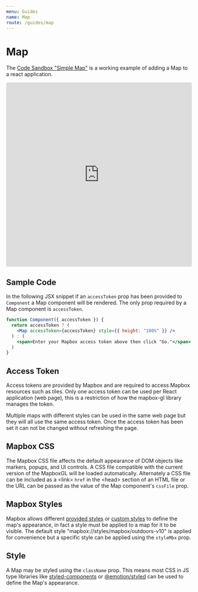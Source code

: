 ```yaml
---
menu: Guides
name: Map
route: /guides/map
---
```


# Map

The [Code Sandbox "Simple Map"](https://codesandbox.io/embed/simple-map-rvoiz?fontsize=14&hidenavigation=1&theme=dark) is a working example of adding a Map to a react application.

<iframe
  src="https://codesandbox.io/embed/simple-map-rvoiz?fontsize=14&hidenavigation=1&theme=dark"
  style="width:100%; height:500px; border:0; border-radius: 4px; overflow:hidden;"
  title="Simple Map"
  allow="geolocation; microphone; camera; midi; vr; accelerometer; gyroscope; payment; ambient-light-sensor; encrypted-media; usb"
  sandbox="allow-modals allow-forms allow-popups allow-scripts allow-same-origin"
></iframe>

## Sample Code

In the following JSX snippet if an `accessToken` prop has been provided to
`Component` a Map component will be rendered. The only prop required by a Map
component is `accessToken`.

```jsx
function Component({ accessToken }) {
  return accessToken ? (
    <Map accessToken={accessToken} style={{ height: "100%" }} />
  ) : (
    <span>Enter your Mapbox access token above then click "Go."</span>
  )
}
```

## Access Token

Access tokens are provided by Mapbox and are required to access Mapbox resources
such as tiles. Only one access token can be used per React application (web
page), this is a restriction of how the mapbox-gl library manages the token.

Multiple maps with different styles can be used in the same web page but they
will all use the same access token. Once the access token has been set it can
not be changed without refreshing the page.

## Mapbox CSS

The Mapbox CSS file affects the default appearance of DOM objects like markers,
popups, and UI controls. A CSS file compatible with the current version of the
MapboxGL will be loaded automatically. Alternately a CSS file can be included as
a &lt;link&gt; `href` in the &lt;head&gt; section of an HTML file or the URL can
be passed as the value of the Map component's `cssFile` prop.


## Mapbox Styles

Mapbox allows different [provided
styles](https://docs.mapbox.com/api/maps/#mapbox-styles) or [custom
styles](https://docs.mapbox.com/help/glossary/style-url/) to define the map's
appearance, in fact a style must be applied to a map for it to be visible. The
default style "mapbox://styles/mapbox/outdoors-v10" is applied for convenience
but a specific style can be applied using the `styleMbx` prop.

## Style

A Map may be styled using the `className` prop. This means most CSS in JS type
libraries like [styled-components](https://www.styled-components.com/) or
[@emotion/styled](https://emotion.sh/docs/styled) can be used to define the
Map's appearance. 

